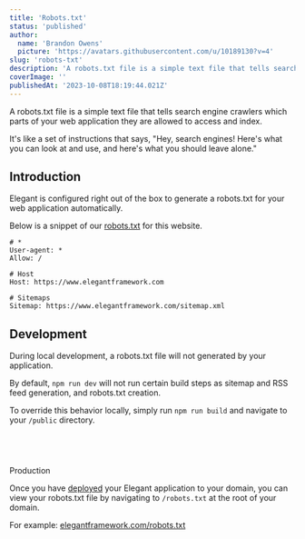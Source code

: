 ```yaml
---
title: 'Robots.txt'
status: 'published'
author:
  name: 'Brandon Owens'
  picture: 'https://avatars.githubusercontent.com/u/10189130?v=4'
slug: 'robots-txt'
description: 'A robots.txt file is a simple text file that tells search engine crawlers which parts of your web application they are allowed to access and index. Read our robots.txt guide to learn more about how we create your robots.txt file automatically.'
coverImage: ''
publishedAt: '2023-10-08T18:19:44.021Z'
---
```


A robots.txt file is a simple text file that tells search engine crawlers which parts of your web application they are allowed to access and index.

It's like a set of instructions that says, "Hey, search engines! Here's what you can look at and use, and here's what you should leave alone."

## Introduction

Elegant is configured right out of the box to generate a robots.txt for your web application automatically.

Below is a snippet of our [robots.txt](https://www.elegantframework.com/robots.txt) for this website.

```null
# *
User-agent: *
Allow: /

# Host
Host: https://www.elegantframework.com

# Sitemaps
Sitemap: https://www.elegantframework.com/sitemap.xml
```



## Development

During local development, a robots.txt file will not generated by your application.

By default, `npm run dev` will not run certain build steps as sitemap and RSS feed generation, and robots.txt creation.

To override this behavior locally, simply run `npm run build` and navigate to your `/public` directory.

## <br>

Production

Once you have [deployed](https://www.elegantframework.com/docs/deployment) your Elegant application to your domain, you can view your robots.txt file by navigating to `/robots.txt` at the root of your domain.

For example: [elegantframework.com/robots.txt](https://www.elegantframework.com/robots.txt)

